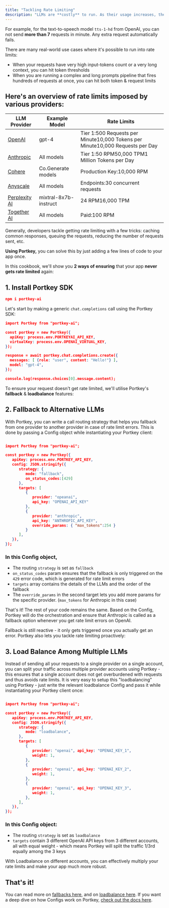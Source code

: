 ```yaml
---
title: "Tackling Rate Limiting"
description: "LLMs are **costly** to run. As their usage increases, the providers have to balance serving user requests v/s straining their GPU resources too thin. They generally deal with this by putting _rate limits_ on how many requests a user can send in a minute or in a day."
---
```


For example, for the text-to-speech model `tts-1-hd` from OpenAI, you can not send **more than 7** requests in minute. Any extra request automatically fails.

There are many real-world use cases where it's possible to run into rate limits:

* When your requests have very high input-tokens count or a very long context, you can hit token thresholds
* When you are running a complex and long prompts pipeline that fires hundreds of requests at once, you can hit both token & request limits

## Here's an overview of rate limits imposed by various providers:

| LLM Provider                                                                    | Example Model         | Rate Limits                                                                   |
| ------------------------------------------------------------------------------- | --------------------- | ----------------------------------------------------------------------------- |
| [OpenAI](https://platform.openai.com/docs/guides/rate-limits/usage-tiers)       | gpt-4                 | Tier 1:500 Requests per Minute10,000 Tokens per Minute10,000 Requests per Day |
| [Anthropic](https://docs.anthropic.com/claude/reference/errors-and-rate-limits) | All models            | Tier 1:50 RPM50,000 TPM1 Million Tokens per Day                               |
| [Cohere](https://docs.cohere.com/docs/going-live#trial-key-limitations)         | Co.Generate models    | Production Key:10,000 RPM                                                     |
| [Anyscale](https://www.anyscale.com/endpoints)                                  | All models            | Endpoints:30 concurrent requests                                              |
| [Perplexity AI](https://docs.perplexity.ai/docs/rate-limits)                    | mixtral-8x7b-instruct | 24 RPM16,000 TPM                                                              |
| [Together AI](https://docs.together.ai/docs/rate-limits)                        | All models            | Paid:100 RPM                                                                  |

Generally, developers tackle getting rate limiting with a few tricks: caching common responses, queuing the requests, reducing the number of requests sent, etc.

**Using Portkey,** you can solve this by just adding a few lines of code to your app once.

In this cookbook, we'll show you **2 ways of ensuring** that your app **never gets rate limited** again:

## 1\. Install Portkey SDK


```json
npm i portkey-ai
```

Let's start by making a generic `chat.completions` call using the Portkey SDK:


```json
import Portkey from "portkey-ai";

const portkey = new Portkey({
  apiKey: process.env.PORTKEYAI_API_KEY,
  virtualKey: process.env.OPENAI_VIRTUAL_KEY,
});

response = await portkey.chat.completions.create({
  messages: [ {role: "user", content: "Hello!"} ],
  model: "gpt-4",
});

console.log(response.choices[0].message.content);
```

To ensure your request doesn't get rate limited, we'll utilise Portkey's **fallback** & **loadbalance** features:

## 2\. Fallback to Alternative LLMs

With Portkey, you can write a call routing strategy that helps you fallback from one provider to another provider in case of rate limit errors. This is done by passing a Config object while instantiating your Portkey client:


```json

import Portkey from "portkey-ai";

const portkey = new Portkey({
   apiKey: process.env.PORTKEY_API_KEY,
   config: JSON.stringify({
      strategy: {
         mode: "fallback",
         on_status_codes:[429]
      },
      targets: [
         {
            provider: "opeanai",
            api_key: "OPENAI_API_KEY"
         },
         {
            provider: "anthropic",
            api_key: "ANTHROPIC_API_KEY",
            override_params: { "max_tokens":254 }
         }
      ],
   }),
});
```

### In this Config object,

* The routing `strategy` is set as `fallback`
* `on_status_codes` param ensures that the fallback is only triggered on the `429` error code, which is generated for rate limit errors
* `targets` array contains the details of the LLMs and the order of the fallback
* The `override_params` in the second target lets you add more params for the specific provider. (`max_tokens` for Anthropic in this case)

That's it! The rest of your code remains the same. Based on the Config, Portkey will do the orchestration and ensure that Anthropic is called as a fallback option whenever you get rate limit errors on OpenAI.

Fallback is still reactive - it only gets triggered once you actually get an error. Portkey also lets you tackle rate limiting proactively:

## 3\. Load Balance Among Multiple LLMs

Instead of sending all your requests to a single provider on a single account, you can split your traffic across multiple provider accounts using Portkey - this ensures that a single account does not get overburdened with requests and thus avoids rate limits. It is very easy to setup this "loadbalancing" using Portkey - just write the relevant loadbalance Config and pass it while instantiating your Portkey client once:


```json

import Portkey from "portkey-ai";

const portkey = new Portkey({
   apiKey: process.env.PORTKEY_API_KEY,
   config: JSON.stringify({
      strategy: {
         mode: "loadbalance",
      },
      targets: [
         {
            provider: "openai", api_key: "OPENAI_KEY_1",
            weight: 1,
         },
         {
            provider: "openai", api_key: "OPENAI_KEY_2",
            weight: 1,
         },
         {
            provider: "openai", api_key: "OPENAI_KEY_3",
            weight: 1,
         },
      ],
   }),
});

```

### In this Config object:

* The routing `strategy` is set as `loadbalance`
* `targets` contain 3 different OpenAI API keys from 3 different accounts, all with equal weight - which means Portkey will split the traffic 1/3rd equally among the 3 keys

With Loadbalance on different accounts, you can effectively multiply your rate limits and make your app much more robust.

## That's it!

You can read more on [fallbacks here](/product/ai-gateway/fallbacks), and on [loadbalance here](/product/ai-gateway/load-balancing). If you want a deep dive on how Configs work on Portkey, [check out the docs here](/product/ai-gateway/configs).
